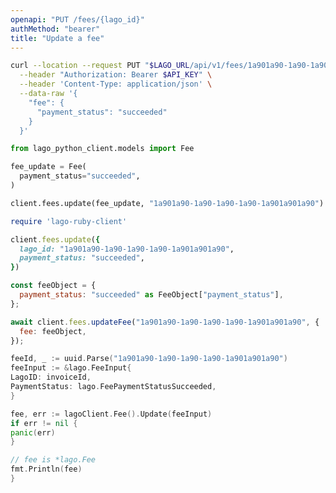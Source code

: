 ```yaml
---
openapi: "PUT /fees/{lago_id}"
authMethod: "bearer"
title: "Update a fee"
---
```


<RequestExample>

```bash cURL
curl --location --request PUT "$LAGO_URL/api/v1/fees/1a901a90-1a90-1a90-1a90-1a901a901a90" \
  --header "Authorization: Bearer $API_KEY" \
  --header 'Content-Type: application/json' \
  --data-raw '{
    "fee": {
      "payment_status": "succeeded"
    }
  }'
```

```python Python
from lago_python_client.models import Fee

fee_update = Fee(
  payment_status="succeeded",
)

client.fees.update(fee_update, "1a901a90-1a90-1a90-1a90-1a901a901a90")
```

```ruby Ruby
require 'lago-ruby-client'

client.fees.update({
  lago_id: "1a901a90-1a90-1a90-1a90-1a901a901a90",
  payment_status: "succeeded",
})
```

```js Javascript
const feeObject = {
  payment_status: "succeeded" as FeeObject["payment_status"],
};

await client.fees.updateFee("1a901a90-1a90-1a90-1a90-1a901a901a90", {
  fee: feeObject,
});
```

```go Go
feeId, _ := uuid.Parse("1a901a90-1a90-1a90-1a90-1a901a901a90")
feeInput := &lago.FeeInput{
LagoID: invoiceId,
PaymentStatus: lago.FeePaymentStatusSucceeded,
}

fee, err := lagoClient.Fee().Update(feeInput)
if err != nil {
panic(err)
}

// fee is *lago.Fee
fmt.Println(fee)
}
```

</RequestExample>
